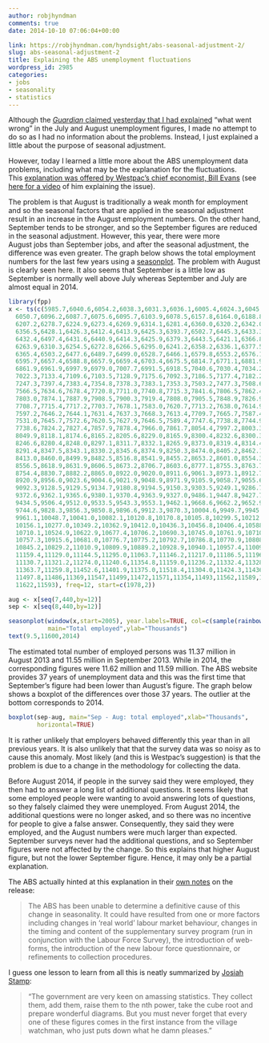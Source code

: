 ```yaml
---
author: robjhyndman
comments: true
date: 2014-10-10 07:06:04+00:00

link: https://robjhyndman.com/hyndsight/abs-seasonal-adjustment-2/
slug: abs-seasonal-adjustment-2
title: Explaining the ABS unemployment fluctuations
wordpress_id: 2985
categories:
- jobs
- seasonality
- statistics
---
```


Although the [*Guardian* claimed yesterday that I had explained](http://www.theguardian.com/news/datablog/2014/oct/09/abs-jobs-and-unemployment-figures-key-questions-answered-by-an-expert) "what went wrong" in the July and August unemployment figures, I made no attempt to do so as I had no information about the problems. Instead, I just explained a little about the purpose of seasonal adjustment.

However, today I learned a little more about the ABS unemployment data problems, including what may be the explanation for the fluctuations. This [explanation was offered by Westpac's chief economist, Bill Evans](http://www.abc.net.au/news/2014-10-10/janda-when-unemployment-figures-go-awol/5802638) (see [here for a video](http://www.abc.net.au/news/2014-10-08/westpac-chief-economist-bill-evans-discusses-the/5799396) of him explaining the issue).<!-- more -->

The problem is that August is traditionally a weak month for employment and so the seasonal factors that are applied in the seasonal adjustment result in an increase in the August employment numbers. On the other hand, September tends to be stronger, and so the September figures are reduced in the seasonal adjustment. However, this year, there were more August jobs than September jobs, and after the seasonal adjustment, the difference was even greater. The graph below shows the total employment numbers for the last few years using a [seasonplot](https://www.otexts.org/fpp/2/1). The problem with August is clearly seen here. It also seems that September is a little low as September is normally well above July whereas September and July are almost equal in 2014.

```r
library(fpp)
x <- ts(c(5985.7,6040.6,6054.2,6038.3,6031.3,6036.1,6005.4,6024.3,6045.9,6033.8,6125.4,5971.3,
  6050.7,6096.2,6087.7,6075.6,6095.7,6103.9,6078.5,6157.8,6164.0,6188.8,6257.2,6112.9,
  6207.2,6278.7,6224.9,6273.4,6269.9,6314.1,6281.4,6360.0,6320.2,6342.0,6426.6,6253.0,
  6356.5,6428.1,6426.3,6412.4,6413.9,6425.3,6393.7,6502.7,6445.3,6433.3,6506.9,6355.5,
  6432.4,6497.4,6431.6,6440.9,6414.3,6425.9,6379.3,6443.5,6421.1,6366.8,6370.1,6172.0,
  6263.9,6310.3,6254.5,6272.8,6266.5,6295.0,6241.2,6358.2,6336.1,6377.5,6456.5,6251.4,
  6365.4,6503.2,6477.6,6489.7,6499.0,6528.7,6466.1,6579.8,6553.2,6576.1,6636.0,6452.4,
  6595.7,6657.4,6588.8,6657.9,6659.4,6703.4,6675.5,6814.7,6771.1,6881.9,6910.8,6753.6,
  6861.9,6961.9,6997.9,6979.0,7007.7,6991.5,6918.5,7040.6,7030.4,7034.2,7116.8,6902.5,
  7022.3,7133.4,7109.6,7103.5,7128.9,7175.6,7092.3,7186.5,7177.4,7182.2,7330.7,7169.4,
  7247.3,7397.4,7383.4,7354.8,7378.3,7383.1,7353.3,7503.2,7477.3,7508.6,7622.9,7423.8,
  7566.5,7634.6,7678.4,7720.8,7711.0,7740.8,7715.3,7841.6,7806.5,7862.4,7935.5,7707.7,
  7803.0,7874.1,7887.9,7908.5,7900.3,7919.4,7808.0,7905.5,7848.9,7826.9,7915.5,7641.3,
  7708.7,7715.4,7717.2,7703.7,7678.1,7583.0,7620.7,7713.2,7638.0,7614.9,7712.2,7518.9,
  7597.2,7646.2,7644.1,7631.4,7637.3,7668.3,7613.4,7709.7,7665.7,7587.4,7693.4,7533.7,
  7531.0,7645.7,7572.6,7620.5,7627.9,7646.5,7589.4,7747.6,7738.8,7744.9,7842.1,7646.8,
  7738.6,7824.2,7827.4,7857.9,7878.4,7966.0,7861.7,8054.4,7997.2,8003.3,8135.5,7928.4,
  8049.9,8118.1,8174.6,8165.2,8205.6,8229.0,8165.9,8300.4,8232.6,8300.3,8395.7,8166.7,
  8246.6,8280.4,8248.0,8297.1,8311.7,8332.1,8265.9,8373.0,8319.4,8314.4,8431.4,8235.2,
  8291.4,8347.5,8343.1,8330.2,8345.6,8374.9,8250.3,8474.0,8405.2,8462.1,8540.5,8334.7,
  8413.0,8460.0,8499.9,8482.5,8516.8,8541.9,8455.2,8653.2,8601.0,8554.3,8696.5,8477.4,
  8556.5,8618.9,8631.9,8606.5,8673.2,8706.7,8603.6,8777.1,8755.3,8763.7,8900.7,8628.2,
  8754.4,8830.7,8882.2,8865.0,8922.0,9020.0,8911.6,9061.3,8973.1,8912.7,9059.6,8834.9,
  8920.9,8956.0,9023.6,9004.6,9021.9,9048.9,8971.9,9105.9,9058.7,9055.6,9177.1,8993.4,
  9092.3,9128.5,9129.5,9134.7,9180.8,9194.5,9150.3,9303.5,9249.1,9286.7,9439.7,9281.7,
  9372.6,9362.1,9365.6,9380.1,9370.4,9363.9,9327.0,9486.1,9447.8,9427.7,9573.6,9363.8,
  9434.5,9506.4,9512.0,9533.5,9543.3,9553.1,9462.1,9668.6,9662.2,9652.9,9807.8,9634.4,
  9744.6,9828.3,9856.3,9850.8,9896.6,9912.3,9870.3,10004.6,9949.7,9945.0,10074.7,9842.7,
  9961.1,10048.7,10041.0,10082.1,10120.8,10170.8,10105.8,10299.5,10212.4,10201.6,10404.3,
  10156.1,10277.0,10349.2,10362.9,10412.0,10436.3,10456.8,10406.4,10588.8,10520.5,10535.0,
  10710.1,10524.9,10622.9,10677.4,10706.2,10690.3,10745.0,10761.9,10710.4,10854.5,10807.4,
  10757.3,10915.6,10681.0,10776.7,10775.2,10792.7,10786.8,10770.9,10808.8,10707.3,10882.1,
  10845.2,10829.2,11010.9,10809.9,10889.2,10928.9,10940.1,10957.4,11009.3,11030.5,10973.8,
  11159.4,11129.0,11144.5,11295.0,11063.7,11146.2,11217.0,11186.5,11196.2,11221.3,11227.5,
  11130.7,11321.2,11274.0,11240.6,11354.8,11159.0,11236.2,11332.4,11328.3,11389.0,11350.6,
  11363.7,11259.8,11452.6,11401.9,11375.0,11518.4,11304.0,11424.3,11436.3,11482.2,11495.6,
  11497.8,11486,11369,11547,11499,11472,11571,11354,11493,11562,11589,11595,11602,11590,
  11622,11593), freq=12, start=c(1978,2))

aug <- x[seq(7,440,by=12)]
sep <- x[seq(8,440,by=12)]

seasonplot(window(x,start=2005), year.labels=TRUE, col=c(sample(rainbow(9)),1), cex=0.9,
           main="Total employed",ylab="Thousands")
text(9.5,11600,2014)
```

The estimated total number of employed persons was 11.37 million in August 2013 and 11.55 million in September 2013. While in 2014, the corresponding figures were 11.62 million and 11.59 million. The ABS website provides 37 years of unemployment data and this was the first time that September's figure had been lower than August's figure. The graph below shows a boxplot of the differences over those 37 years. The outlier at the bottom corresponds to 2014.

```r
boxplot(sep-aug, main="Sep - Aug: total employed",xlab="Thousands",
        horizontal=TRUE)
```

It is rather unlikely that employers behaved differently this year than in all previous years. It is also unlikely that that the survey data was so noisy as to cause this anomaly. Most likely (and this is Westpac's suggestion) is that the problem is due to a change in the methodology for collecting the data.

Before August 2014, if people in the survey said they were employed, they then had to answer a long list of additional questions. It seems likely that some employed people were wanting to avoid answering lots of questions, so they falsely claimed they were unemployed. From August 2014, the additional questions were no longer asked, and so there was no incentive for people to give a false answer. Consequently, they said they were employed, and the August numbers were much larger than expected. September surveys never had the additional questions, and so September figures were not affected by the change. So this explains that higher August figure, but not the lower September figure. Hence, it may only be a partial explanation.

The ABS actually hinted at this explanation in their [own notes](http://www.abs.gov.au/ausstats/abs@.nsf/Previousproducts/6202.0Main%20Features2Sep%202014?opendocument&tabname=Summary&prodno=6202.0&issue=Sep%202014&num=&view=) on the release:

>The ABS has been unable to determine a definitive cause of this change in seasonality. It could have resulted from one or more factors including changes in ‘real world’ labour market behaviour, changes in the timing and content of the supplementary survey program (run in conjunction with the Labour Force Survey), the introduction of web-forms, the introduction of the new labour force questionnaire, or refinements to collection procedures.

I guess one lesson to learn from all this is neatly summarized by [Josiah Stamp](http://en.wikipedia.org/wiki/Josiah_Stamp,_1st_Baron_Stamp):

>“The government are very keen on amassing statistics. They collect them, add them, raise them to the nth power, take the cube root and prepare wonderful diagrams. But you must never forget that every one of these figures comes in the first instance from the village watchman, who just puts down what he damn pleases.”
